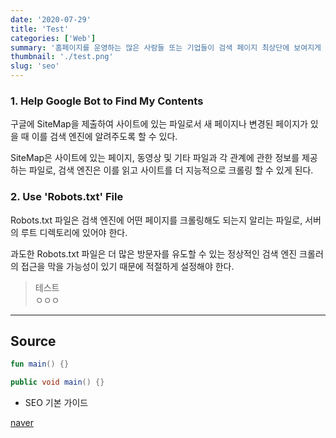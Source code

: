 ```yaml
---
date: '2020-07-29'
title: 'Test'
categories: ['Web']
summary: '홈페이지를 운영하는 많은 사람들 또는 기업들이 검색 페이지 최상단에 보여지게 하기 위해 어떤 최적화 작업을 하는지 알아보자.'
thumbnail: './test.png'
slug: 'seo'
---
```


### 1. Help Google Bot to Find My Contents

구글에 SiteMap을 제출하여 사이트에 있는 파일로서 새 페이지나 변경된 페이지가 있을 때 이를 검색 엔진에 알려주도록 할 수 있다.

SiteMap은 사이트에 있는 페이지, 동영상 및 기타 파일과 각 관계에 관한 정보를 제공하는 파일로, 검색 엔진은 이를 읽고 사이트를 더 지능적으로 크롤링 할 수 있게 된다.

### 2. Use 'Robots.txt' File

Robots.txt 파일은 검색 엔진에 어떤 페이지를 크롤링해도 되는지 알리는 파일로, 서버의 루트 디렉토리에 있어야 한다.

과도한 Robots.txt 파일은 더 많은 방문자를 유도할 수 있는 정상적인 검색 엔진 크롤러의 접근을 막을 가능성이 있기 때문에 적절하게 설정해야 한다.

> 테스트  
> ㅇㅇㅇ

---

## Source
```kotlin
fun main() {}
```

```java
public void main() {}
```

- SEO 기본 가이드

[naver](https://naver.com)